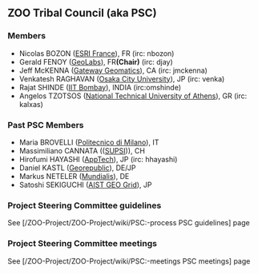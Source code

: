 
== ZOO Tribal Council (aka PSC) ==

=== Members ===

* Nicolas BOZON ([http://www.esrifrance.fr/ ESRI France]), FR  (irc: nbozon)
* Gerald FENOY ([http://www.geolabs.fr/ GeoLabs]), FR''' (Chair)'''  (irc: djay)
* Jeff McKENNA ([http://www.gatewaygeomatics.com/ Gateway Geomatics]), CA (irc: jmckenna)
* Venkatesh RAGHAVAN ([http://www.osaka-cu.ac.jp/index-e.html Osaka City University]), JP  (irc: venka)
* Rajat SHINDE ([https://www.csre.iitb.ac.in/ IIT Bombay]), INDIA (irc:omshinde)
* Angelos TZOTSOS ([http://users.ntua.gr/tzotsos/ National Technical University of Athens]), GR  (irc: kalxas)

=== Past PSC Members ===

* Maria BROVELLI ([http://www.polimi.it// Politecnico di Milano]), IT
* Massimiliano CANNATA (([http://www.ist.supsi.ch/ SUPSI])), CH  
* Hirofumi HAYASHI ([http://www.apptec.co.jp/ AppTech]), JP (irc: hhayashi)
* Daniel KASTL ([http://georepublic.de Georepublic]), DE/JP 
* Markus NETELER ([http://www.mundialis.de/ Mundialis]), DE
* Satoshi SEKIGUCHI ([http://www.aist.go.jp/index_en.html AIST GEO Grid]), JP

=== Project Steering Committee guidelines ===

See [/ZOO-Project/ZOO-Project/wiki/PSC:-process PSC guidelines] page


=== Project Steering Committee meetings ===

See [/ZOO-Project/ZOO-Project/wiki/PSC:-meetings PSC meetings] page




